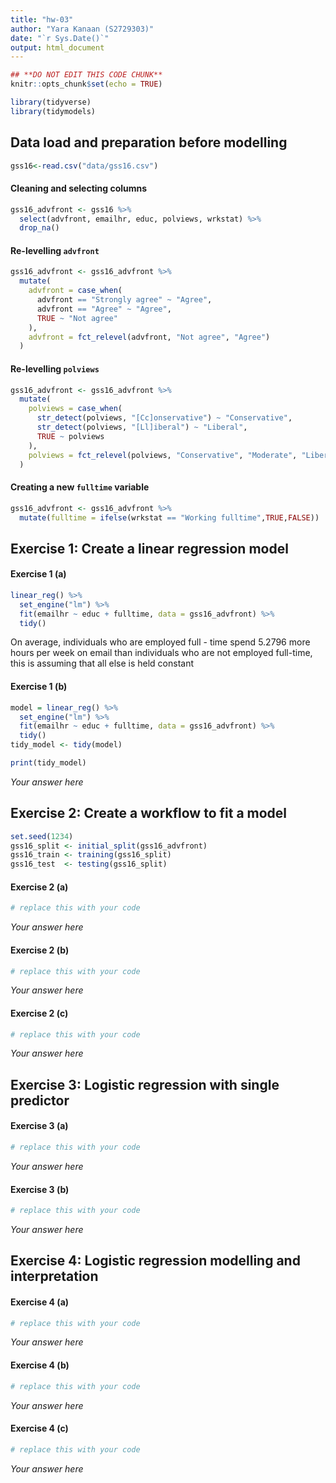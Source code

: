 ```yaml
---
title: "hw-03"
author: "Yara Kanaan (S2729303)"
date: "`r Sys.Date()`"
output: html_document
---
```




```r
## **DO NOT EDIT THIS CODE CHUNK**
knitr::opts_chunk$set(echo = TRUE)

library(tidyverse)
library(tidymodels)
```


## Data load and preparation before modelling

```r
gss16<-read.csv("data/gss16.csv")
```

#### Cleaning and selecting columns

```r
gss16_advfront <- gss16 %>%
  select(advfront, emailhr, educ, polviews, wrkstat) %>%
  drop_na()
```

#### Re-levelling `advfront`

```r
gss16_advfront <- gss16_advfront %>%
  mutate(
    advfront = case_when(
      advfront == "Strongly agree" ~ "Agree",
      advfront == "Agree" ~ "Agree",
      TRUE ~ "Not agree"
    ),
    advfront = fct_relevel(advfront, "Not agree", "Agree")
  )
```

#### Re-levelling `polviews`

```r
gss16_advfront <- gss16_advfront %>%
  mutate(
    polviews = case_when(
      str_detect(polviews, "[Cc]onservative") ~ "Conservative",
      str_detect(polviews, "[Ll]iberal") ~ "Liberal",
      TRUE ~ polviews
    ),
    polviews = fct_relevel(polviews, "Conservative", "Moderate", "Liberal")
  )
```

#### Creating a new `fulltime` variable

```r
gss16_advfront <- gss16_advfront %>%
  mutate(fulltime = ifelse(wrkstat == "Working fulltime",TRUE,FALSE))
```


## Exercise 1: Create a linear regression model

#### Exercise 1 (a)

```r
linear_reg() %>%
  set_engine("lm") %>%
  fit(emailhr ~ educ + fulltime, data = gss16_advfront) %>%
  tidy()

```

On average, individuals who are employed full - time spend 5.2796 more hours per week on email than individuals who are not employed full-time, this is assuming that all else is held constant



#### Exercise 1 (b)

```r
model = linear_reg() %>%
  set_engine("lm") %>%
  fit(emailhr ~ educ + fulltime, data = gss16_advfront) %>%
  tidy() 
tidy_model <- tidy(model)

print(tidy_model)
```

*Your answer here*

## Exercise 2: Create a workflow to fit a model

```r
set.seed(1234)
gss16_split <- initial_split(gss16_advfront)
gss16_train <- training(gss16_split)
gss16_test  <- testing(gss16_split)
```

#### Exercise 2 (a)

```r
# replace this with your code
```

*Your answer here*

#### Exercise 2 (b)

```r
# replace this with your code
```

*Your answer here*

#### Exercise 2 (c)

```r
# replace this with your code
```

*Your answer here*

## Exercise 3: Logistic regression with single predictor

#### Exercise 3 (a)

```r
# replace this with your code
```

*Your answer here*

#### Exercise 3 (b)

```r
# replace this with your code
```

*Your answer here*

## Exercise 4: Logistic regression modelling and interpretation

#### Exercise 4 (a)

```r
# replace this with your code
```

*Your answer here*

#### Exercise 4 (b)
  
```r
# replace this with your code
```

*Your answer here*

#### Exercise 4 (c) 

```r
# replace this with your code
```

*Your answer here*

